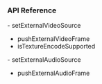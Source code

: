 <PlatformWrapper platform="android">

### API Reference

<ProductWrapper notAllowed="voice-calling">
- <Link to="{{Global.API_REF_ANDROID_ROOT}}/class_irtcengine.html#api_irtcengine_imediaengine_setexternalvideosource">setExternalVideoSource</Link>

- <Link to="{{Global.API_REF_ANDROID_ROOT}}/class_irtcengine.html#api_irtcengine_imediaengine_pushvideoframe">pushExternalVideoFrame</Link>

- <Link to="{{Global.API_REF_ANDROID_ROOT}}/class_irtcengine.html#api_irtcengine_istextureencodesupported">isTextureEncodeSupported</Link>
</ProductWrapper>
- <Link to="{{Global.API_REF_ANDROID_ROOT}}/class_irtcengine.html#api_irtcengine_setexternalaudiosource">setExternalAudioSource</Link>

- <Link to="{{Global.API_REF_ANDROID_ROOT}}/class_irtcengine.html#api_irtcengine_imediaengine_pushaudioframe">pushExternalAudioFrame</Link>

</PlatformWrapper>
